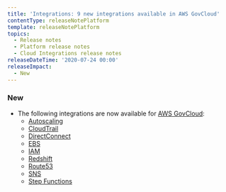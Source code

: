 ```yaml
---
title: 'Integrations: 9 new integrations available in AWS GovCloud'
contentType: releaseNotePlatform
template: releaseNotePlatform
topics:
  - Release notes
  - Platform release notes
  - Cloud Integrations release notes
releaseDateTime: '2020-07-24 00:00'
releaseImpact:
  - New
---
```


### New

* The following integrations are now available for [AWS GovCloud](https://docs.newrelic.com/docs/integrations/amazon-integrations/get-started/connect-aws-govcloud-new-relic):
  * [Autoscaling](https://docs.newrelic.com/docs/integrations/amazon-integrations/aws-integrations-list/aws-auto-scaling-monitoring-integration)
  * [CloudTrail](https://docs.newrelic.com/docs/integrations/amazon-integrations/aws-integrations-list/aws-cloudtrail-monitoring-integration)
  * [DirectConnect](https://docs.newrelic.com/docs/integrations/amazon-integrations/aws-integrations-list/aws-direct-connect-monitoring-integration)
  * [EBS](https://docs.newrelic.com/docs/integrations/amazon-integrations/aws-integrations-list/aws-ebs-monitoring-integration)
  * [IAM](https://docs.newrelic.com/docs/integrations/amazon-integrations/aws-integrations-list/aws-iam-monitoring-integration)
  * [Redshift](https://docs.newrelic.com/docs/integrations/amazon-integrations/aws-integrations-list/aws-redshift-integration)
  * [Route53](https://docs.newrelic.com/docs/integrations/amazon-integrations/aws-integrations-list/aws-route-53-monitoring-integration)
  * [SNS](https://docs.newrelic.com/docs/integrations/amazon-integrations/aws-integrations-list/aws-sns-monitoring-integration)
  * [Step Functions](https://docs.newrelic.com/docs/integrations/amazon-integrations/aws-integrations-list/aws-step-functions-monitoring-integration)
